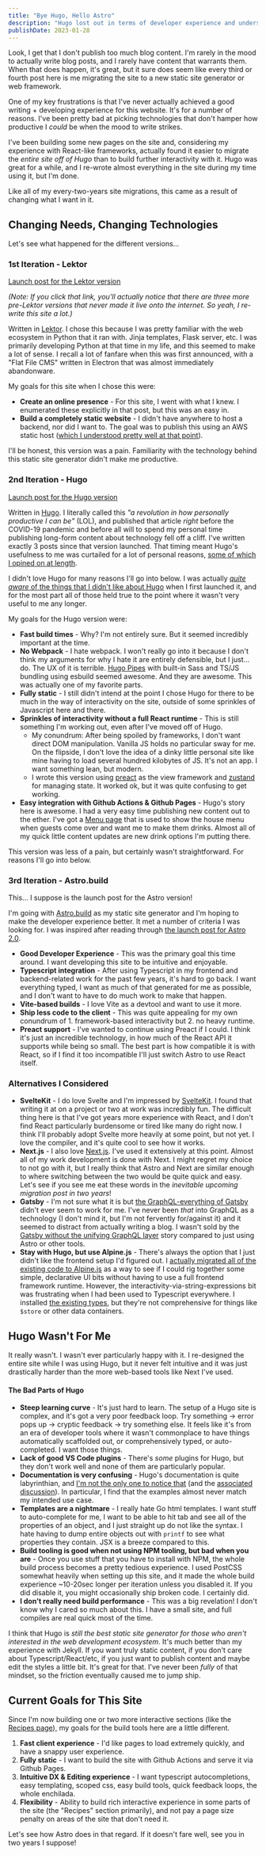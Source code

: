 ```yaml
---
title: "Bye Hugo, Hello Astro"
description: "Hugo lost out in terms of developer experience and understandability. Let's see how Astro fares in that regard."
publishDate: 2023-01-28
---
```


Look, I get that I don't publish too much blog content. I'm rarely in the mood to actually write blog posts, and I rarely have content that warrants them. When that does happen, it's great, but it sure does seem like every third or fourth post here is me migrating the site to a new static site generator or web framework.

One of my key frustrations is that I've never actually achieved a good writing + developing experience for this website. It's for a number of reasons. I've been pretty bad at picking technologies that don't hamper how productive I _could_ be when the mood to write strikes.

I've been building some new pages on the site and, considering my experience with React-like frameworks, actually found it easier to migrate the _entire site off of Hugo_ than to build further interactivity with it. Hugo was great for a while, and I re-wrote almost everything in the site during my time using it, but I'm done.

Like all of my every-two-years site migrations, this came as a result of changing what I want in it.

## Changing Needs, Changing Technologies

Let's see what happened for the different versions...

### 1st Iteration - Lektor

[Launch post for the Lektor version](/blog/blog-versions/)

_(Note: If you click that link, you'll actually notice that there are three more pre-Lektor versions that never made it live onto the internet. So yeah, I re-write this site a lot.)_

Written in [Lektor](https://jamstack.org/generators/lektor/). I chose this because I was pretty familiar with the web ecosystem in Python that it ran with. Jinja templates, Flask server, etc. I was primarily developing Python at that time in my life, and this seemed to make a lot of sense. I recall a lot of fanfare when this was first announced, with a "Flat File CMS" written in Electron that was almost immediately abandonware.

My goals for this site when I chose this were:

- **Create an online presence** - For this site, I went with what I knew. I enumerated these explicitly in that post, but this was an easy in.
- **Build a completely static website** - I didn't have anywhere to host a backend, nor did I want to. The goal was to publish this using an AWS static host ([which I understood pretty well at that point](/blog/hosting-static-site-s3-cloudfront/)).

I'll be honest, this version was a pain. Familiarity with the technology behind this static site generator didn't make me productive.

### 2nd Iteration - Hugo

[Launch post for the Hugo version](/blog/hugo/)

Written in [Hugo](https://jamstack.org/generators/hugo/). I literally called this _"a revolution in how personally productive I can be"_ (LOL), and published that article _right_ before the COVID-19 pandemic and before all will to spend my personal time publishing long-form content about technology fell off a cliff. I've written exactly 3 posts since that version launched. That timing meant Hugo's usefulness to me was curtailed for a lot of personal reasons, [some of which I opined on at length](/blog/dev-in-the-time-of-covid-19/).

I didn't love Hugo for many reasons I'll go into below. I was actually [_quite aware_ of the things that I didn't like about Hugo](/blog/hugo/#why-_not_-hugo) when I first launched it, and for the most part all of those held true to the point where it wasn't very useful to me any longer.

My goals for the Hugo version were:

- **Fast build times** - Why? I'm not entirely sure. But it seemed incredibly important at the time.
- **No Webpack** - I hate webpack. I won't really go into it because I don't think my arguments for why I hate it are entirely defensible, but I just... do. The UX of it is terrible. [Hugo Pipes](https://gohugo.io/hugo-pipes/) with built-in Sass and TS/JS bundling using esbuild seemed awesome. And they are awesome. This was actually one of my favorite parts.
- **Fully static** - I still didn't intend at the point I chose Hugo for there to be much in the way of interactivity on the site, outside of some sprinkles of Javascript here and there.
- **Sprinkles of interactivity without a full React runtime** - This is still something I'm working out, even after I've moved off of Hugo.
  - My conundrum: After being spoiled by frameworks, I don't want direct DOM manipulation. Vanilla JS holds no particular sway for me. On the flipside, I don't love the idea of a dinky little personal site like mine having to load several hundred kilobytes of JS. It's not an app. I want something lean, but modern.
  - I wrote this version using [preact](https://preactjs.com/) as the view framework and [zustand](https://zustand-demo.pmnd.rs/) for managing state. It worked ok, but it was quite confusing to get working.
- **Easy integration with Github Actions & Github Pages** - Hugo's story here is awesome. I had a very easy time publishing new content out to the ether. I've got a [Menu page](/menu) that is used to show the house menu when guests come over and want me to make them drinks. Almost all of my quick little content updates are new drink options I'm putting there.

This version was less of a pain, but certainly wasn't straightforward. For reasons I'll go into below.

### 3rd Iteration - Astro.build

This... I suppose is the launch post for the Astro version!

I'm going with [Astro.build](https://astro.build/) as my static site generator and I'm hoping to make the developer experience better. It met a number of criteria I was looking for. I was inspired after reading through [the launch post for Astro 2.0](https://astro.build/blog/astro-2/).

- **Good Developer Experience** - This was the primary goal this time around. I want developing this site to be intuitive and enjoyable.
- **Typescript integration** - After using Typescript in my frontend and backend-related work for the past few years, it's hard to go back. I want everything typed, I want as much of that generated for me as possible, and I don't want to have to do much work to make that happen.
- **Vite-based builds** - I love Vite as a devtool and want to use it more.
- **Ship less code to the client** - This was quite appealing for my own conundrum of 1. framework-based interactivity but 2. no heavy runtime.
- **Preact support** - I've wanted to continue using Preact if I could. I think it's just an incredible technology, in how much of the React API it supports while being so small. The best part is how compatible it is with React, so if I find it too incompatible I'll just switch Astro to use React itself.

### Alternatives I Considered

- **SvelteKit** - I do love Svelte and I'm impressed by [SvelteKit](https://kit.svelte.dev/). I found that writing it at on a project or two at work was incredibly fun. The difficult thing here is that I've got years more experience with React, and I don't find React particularly burdensome or tired like many do right now. I think I'll probably adopt Svelte more heavily at some point, but not yet. I love the compiler, and it's quite cool to see how it works.
- **Next.js** - I also love [Next.js](https://nextjs.org/). I've used it extensively at this point. Almost all of my work development is done with Next. I might regret my choice to not go with it, but I really think that Astro and Next are similar enough to where switching between the two would be quite quick and easy. Let's see if you see me eat these words in the _inevitable upcoming migration post in two years_!
- **Gatsby** - I'm not sure what it is but [the GraphQL-everything of Gatsby](https://www.gatsbyjs.com/docs/how-to/querying-data/) didn't ever seem to work for me. I've never been _that_ into GraphQL as a technology (I don't mind it, but I'm not fervently for/against it) and it seemed to distract from actually writing a blog. I wasn't sold by the [Gatsby without the unifying GraphQL layer](https://www.gatsbyjs.com/docs/how-to/querying-data/using-gatsby-without-graphql/) story compared to just using Astro or other tools.
- **Stay with Hugo, but use Alpine.js** - There's always the option that I just didn't like the frontend setup I'd figured out. I [actually migrated all of the existing code to Alpine.js](https://github.com/zmsy/zmsy.github.io/pull/114) as a way to see if I could rig together some simple, declarative UI bits without having to use a full frontend framework runtime. However, the interactivity-via-string-expressions bit was frustrating when I had been used to Typescript everywhere. I installed [the existing types](https://www.npmjs.com/package/@types/alpinejs), but they're not comprehensive for things like `$store` or other data containers.

## Hugo Wasn't For Me

It really wasn't. I wasn't ever particularly happy with it. I re-designed the entire site while I was using Hugo, but it never felt intuitive and it was just drastically harder than the more web-based tools like Next I've used.

#### The Bad Parts of Hugo

- **Steep learning curve** - It's just hard to learn. The setup of a Hugo site is complex, and it's got a very poor feedback loop. Try something -> error pops up -> cryptic feedback -> try something else. It feels like it's from an era of developer tools where it wasn't commonplace to have things automatically scaffolded out, or comprehensively typed, or auto-completed. I want those things.
- **Lack of good VS Code plugins** - There's _some_ plugins for Hugo, but they don't work well and none of them are particularly popular.
- **Documentation is very confusing** - Hugo's documentation is quite labyrinthian, and [I'm not the only one to notice that](https://sagar.se/blog/hugo-documentation/) (and the [associated discussion](https://news.ycombinator.com/item?id=30527884)). In particular, I find that the examples almost never match my intended use case.
- **Templates are a nightmare** - I really hate Go html templates. I want stuff to auto-complete for me, I want to be able to hit tab and see all of the properties of an object, and I just straight up do not like the syntax. I hate having to dump entire objects out with `printf` to see what properties they contain. JSX is a breeze compared to this.
- **Build tooling is good when not using NPM tooling, but bad when you are** - Once you use stuff that you have to install with NPM, the whole build process becomes a pretty tedious experience. I used PostCSS somewhat heavily when setting up this site, and it made the whole build experience ~10-20sec longer per iteration unless you disabled it. If you did disable it, you might occasionally ship broken code. I certainly did.
- **I don't really need build performance** - This was a big revelation! I don't know why I cared so much about this. I have a small site, and full compiles are real quick most of the time.

I think that Hugo is _still the best static site generator for those who aren't interested in the web development ecosystem_. It's much better than my experience with Jekyll. If you want truly static content, if you don't care about Typescript/React/etc, if you just want to publish content and maybe edit the styles a little bit. It's great for that. I've never been _fully_ of that mindset, so the friction eventually caused me to jump ship.

## Current Goals for This Site

Since I'm now building one or two more interactive sections (like the [Recipes page](/recipes)), my goals for the build tools here are a little different.

1. **Fast client experience** - I'd like pages to load extremely quickly, and have a snappy user experience.
1. **Fully static** - I want to build the site with Github Actions and serve it via Github Pages.
1. **Intuitive DX & Editing experience** - I want typescript autocompletions, easy templating, scoped css, easy build tools, quick feedback loops, the whole enchilada.
1. **Flexibility** - Ability to build rich interactive experience in some parts of the site (the "Recipes" section primarily), and not pay a page size penalty on areas of the site that don't need it.

Let's see how Astro does in that regard. If it doesn't fare well, see you in two years I suppose!
